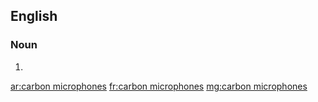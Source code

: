 ==English==

===Noun===
{{head|en|plural|head=[[carbon]] [[microphone]]s}}

# {{plural of|carbon microphone|lang=en|nocat=1}}

[[ar:carbon microphones]]
[[fr:carbon microphones]]
[[mg:carbon microphones]]